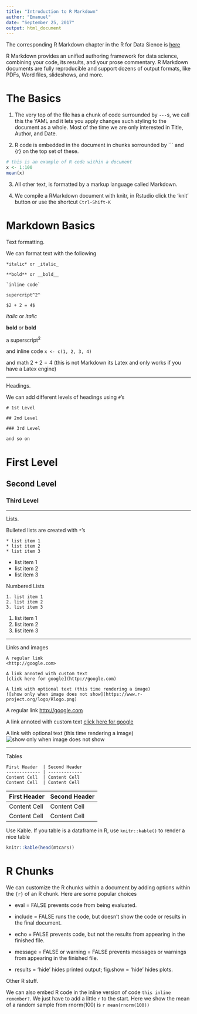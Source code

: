 ```yaml
---
title: "Introduction to R Markdown"
author: "Emanuel"
date: "September 25, 2017"
output: html_document
---
```


The corresponding R Markdown chapter in the R for Data Sience is [here](http://r4ds.had.co.nz/r-markdown.html)

R Markdown provides an unified authoring framework for data science, combining your code, its results,
and your prose commentary. R Markdown documents are fully reproducible and support dozens of output
formats, like PDFs, Word files, slideshows, and more.

# The Basics 

1. The very top of the file has a chunk of code surrounded by `---`s, we call this
the YAML and it lets you apply changes such styling to the document as a whole. Most
of the time we are only interested in Title, Author, and Date.

2. R code is embedded in the document in chunks sorrounded by ``` and {r} on the top
set of these.

```r
# this is an example of R code within a document 
x <- 1:100
mean(x)
```

3. All other text, is formatted by a markup language called Markdown. 

4. We compile a RMarkdown document with knitr, in Rstudio click the 'knit' button 
or use the shortcut `Ctrl-Shift-K`


# Markdown Basics

Text formatting. 

We can format text with the following 

```
*italic* or _italic_ 

**bold** or __bold__

`inline code` 

supercript^2^

$2 + 2 = 4$
```

*italic* or _italic_

**bold**  or __bold__

a superscript^2^

and inline code `x <- c(1, 2, 3, 4)`

and math $2 + 2 = 4$ (this is not Markdown its Latex and only works if you have a Latex engine)

---------

Headings.

We can add different levels of headings using `#`'s

```
# 1st Level

## 2nd Level

### 3rd Level

and so on
```

# First Level
## Second Level 
### Third Level

----------

Lists.

Bulleted lists are created with `*`'s

```
* list item 1
* list item 2
* list item 3
```

* list item 1
* list item 2
* list item 3


Numbered Lists

```
1. list item 1
2. list item 2
3. list item 3
```

1. list item 1
2. list item 2
3. list item 3


--------------

Links and images 

```
A regular link
<http://google.com> 

A link annoted with custom text
[click here for google](http://google.com)

A link with optional text (this time rendering a image)
![show only when image does not show](https://www.r-project.org/logo/Rlogo.png)
```

A regular link
<http://google.com> 

A link annoted with custom text
[click here for google](http://google.com)

A link with optional text (this time rendering a image)
![show only when image does not show](https://www.r-project.org/logo/Rlogo.png)


--------------------

Tables 

```
First Header  | Second Header
------------- | -------------
Content Cell  | Content Cell
Content Cell  | Content Cell
```

First Header  | Second Header
------------- | -------------
Content Cell  | Content Cell
Content Cell  | Content Cell

Use Kable. If you table is a dataframe in R, use `knitr::kable()` to render 
a nice table

```r
knitr::kable(head(mtcars))
```


# R Chunks

We can customize the R chunks within a document by adding options within the 
`{r}` of an R chunk. Here are some popular choices

* eval = FALSE prevents code from being evaluated. 

* include = FALSE runs the code, but doesn’t show the code or results in the final document. 

* echo = FALSE prevents code, but not the results from appearing in the finished file. 

* message = FALSE or warning = FALSE prevents messages or warnings from appearing in the finished file.

* results = 'hide' hides printed output; fig.show = 'hide' hides plots.

Other R stuff. 

We can also embed R code in the inline version of code `this inline remember?`.
We just have to add a little `r` to the start. Here we show the mean of 
a random sample from rnorm(100) is `r mean(rnorm(100))`
















